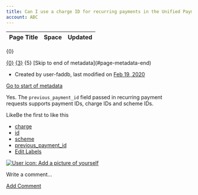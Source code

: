 ```yaml
---
title: Can I use a charge ID for recurring payments in the Unified Payments API?
account: ABC
---
```


<table class="aui"> <thead> <tr class="header"> <th class="search-result-title">Page Title</th> <th class="search-result-space">Space</th> <th class="search-result-date">Updated</th> </tr> </thead> </table> <p class="search-result-count">{0}</p> <tr class="search-result"> <td class="search-result-title"><a href="{1}" class="content-type-{2}"><span>{0}</span></a></td> <td class="search-result-space"><a class="space" href="/display/{4}/" title="{3}">{3}</a></td> <td class="search-result-date"><span class="date" title="{6}">{5}</span></td> </tr> [Skip to end of metadata](#page-metadata-end)

*   Created by user-faddb, last modified on [Feb 19, 2020](/pages/diffpagesbyversion.action?pageId=721156&selectedPageVersions=3&selectedPageVersions=4 "Show changes")

[Go to start of metadata](#page-metadata-start)

Yes. The `previous_payment_id` field passed in recurring payment requests supports payment IDs, charge IDs and scheme IDs.

LikeBe the first to like this

*   [charge](/label/FAQ/charge)
*   [id](/label/FAQ/id)
*   [scheme](/label/FAQ/scheme)
*   [previous\_payment\_id](/label/FAQ/previous_payment_id)
*   [Edit Labels](# "Edit Labels (Type 'l')")

[![User icon: Add a picture of yourself](/s/en_GB/7901/abf7b35644d5a5d1d7e4b0969a83e8eb2b569fb5/_/images/icons/profilepics/add_profile_pic.svg)](/users/profile/editmyprofilepicture.action)

Write a comment…

[Add Comment](/pages/viewpage.action?pageId=721156&showComments=true&showCommentArea=true#addcomment)